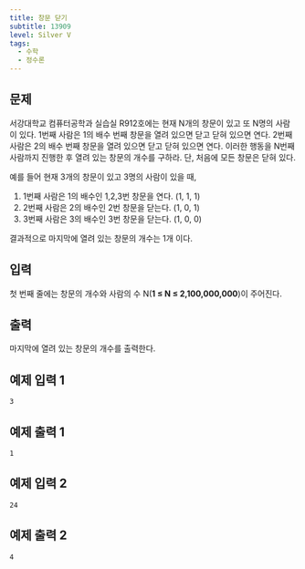 ```yaml
---
title: 창문 닫기
subtitle: 13909
level: Silver V
tags:
  - 수학
  - 정수론
---
```


## 문제

서강대학교 컴퓨터공학과 실습실 R912호에는 현재 N개의 창문이 있고 또 N명의 사람이 있다. 1번째 사람은 1의 배수 번째 창문을 열려 있으면 닫고 닫혀 있으면 연다. 2번째 사람은 2의 배수 번째 창문을 열려 있으면 닫고 닫혀 있으면 연다. 이러한 행동을 N번째 사람까지 진행한 후 열려 있는 창문의 개수를 구하라. 단, 처음에 모든 창문은 닫혀 있다.

예를 들어 현재 3개의 창문이 있고 3명의 사람이 있을 때,

1.  1번째 사람은 1의 배수인 1,2,3번 창문을 연다. (1, 1, 1)
2.  2번째 사람은 2의 배수인 2번 창문을 닫는다. (1, 0, 1)
3.  3번째 사람은 3의 배수인 3번 창문을 닫는다. (1, 0, 0)

결과적으로 마지막에 열려 있는 창문의 개수는 1개 이다.

## 입력

첫 번째 줄에는 창문의 개수와 사람의 수 N(**1 ≤ N ≤ 2,100,000,000**)이 주어진다.

## 출력

마지막에 열려 있는 창문의 개수를 출력한다.

## 예제 입력 1

```
3
```

## 예제 출력 1

```
1
```

## 예제 입력 2

```
24
```

## 예제 출력 2

```
4
```
